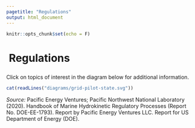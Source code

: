 ```yaml
---
pagetitle: "Regulations"
output: html_document
---
```


```r
knitr::opts_chunk$set(echo = F)
```

<div class="regs-body">

<div class="container">

<div class="row regs-row">

<h1>
  <span>
    <a href="./regs.html#reg-tree" style="text-decoration:none;">
    <i class="fa fa-arrow-circle-left" style="color:#0b56a6"></i>
    </a>
  </span>
  &nbsp;Regulations
</h1>

</div>

<div class="row regs-row regs-svg">
<p style="margin:auto; padding-top:7px;">Click on topics of interest in the diagram below for additional information.</p>
```r
cat(readLines("diagrams/grid-pilot-state.svg"))
```
</div>

<div class="row regs-row svg-src">
<p><cite>Source:</cite> Pacific Energy Ventures; Pacific Northwest National Laboratory (2020). Handbook of Marine Hydrokinetic Regulatory Processes (Report No. DOE-EE-1793). Report by Pacific Energy Ventures LLC. Report for US Department of Energy (DOE).</p>
</div>

</div>
</div>
